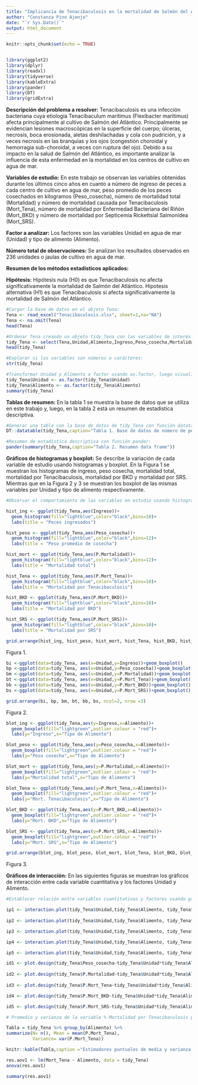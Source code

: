 ```yaml
---
title: "Implicancia de Tenacibaculosis en la mortalidad de Salmón del Atlántico"
author: "Constanza Pino Ajenjo"
date: "`r Sys.Date()`"
output: html_document
---
```


```r
knitr::opts_chunk$set(echo = TRUE)


library(ggplot2)
library(dplyr)
library(readxl)
library(tidyverse)
library(kableExtra)
library(pander)
library(DT)
library(gridExtra)
```

**Descripción del problema a resolver:** 
Tenacibaculosis es una infección bacteriana cuya etiología Tenacibaculum maritimus (Flexibacter maritimus) afecta principalmente al cultivo de Salmón del Atlántico. Principalmente se evidencian lesiones macroscópicas en la superficie del cuerpo; úlceras, necrosis, boca erosionada, aletas deshilachadas y cola con pudrición, y a veces necrosis en las branquias y los ojos (congestión choroidal y hemorragia sub-choroidal, a veces con ruptura del ojo). Debido a su impacto en la salud de Salmón del Atlántico, es importante analizar la influencia de esta enfermedad en la mortalidad en los centros de cultivo en agua de mar.

**Variables de estudio:** 
En este trabajo se observan las variables obtenidas durante los últimos cinco años en cuanto a número de ingreso de peces a cada centro de cultivo en agua de mar, peso promedio de los peces cosechados en kilogramos (Peso_cosecha), número de mortalidad total (Mortalidad) y número de mortalidad causada por Tenacibaculosis (Mort_Tena), número de mortalidad por Enfermedad Bacteriana del Riñón (Mort_BKD) y número de mortalidad por Septicemia Rickettsial Salmonídea (Mort_SRS).

**Factor a analizar:** 
Los factores son las variables Unidad en agua de mar (Unidad) y tipo de alimento (Alimento).

**Número total de observaciones:** 
Se analizan los resultados observados en 236 unidades o jaulas de cultivo en agua de mar.

**Resumen de los métodos estadísticos aplicados:**

**Hipótesis:**
Hipótesis nula (H0) es que Tenacibaculosis no afecta significativamente la mortalidad de Salmón del Atlántico.
Hipotesis alternativa (H1) es que Tenacibaculosis si afecta significativamente la mortalidad de Salmón del Atlántico.



```r

#Cargar la base de datos en el objeto Tena:
Tena <- read_excel("Tenacibaculosis.xlsx", sheet=1,na="NA")
Tena <- na.omit(Tena)
head(Tena)

#Ordenar Tena creando un objeto tidy_Tena con las variables de interés:
tidy_Tena <- select(Tena,Unidad,Alimento,Ingreso,Peso_cosecha,Mortalidad,P.Mortalidad,Mort_Tena,P.Mort_Tena,Mort_BKD,P.Mort_BKD,Mort_SRS,P.Mort_SRS)
head(tidy_Tena)

#Explorar si las variables son números o carácteres:
str(tidy_Tena)

#Transformar Unidad y Alimento a factor usando as.factor, luego visualizar que Unidad y Alimento estén transformados adecuadamente a factor y que los datos están balanceados:
tidy_Tena$Unidad <- as.factor(tidy_Tena$Unidad)
tidy_Tena$Alimento <- as.factor(tidy_Tena$Alimento)
summary(tidy_Tena)

```
**Tablas de resumen:**
En la tabla 1 se muestra la base de datos que se utiliza en este trabajo y, luego, en la tabla 2 está un resumen de estadística descriptiva.

```r

#Generar una tabla con la base de datos de tidy_Tena con función datatable:
DT::datatable(tidy_Tena,caption="Tabla 1. Base de datos de número de peces ingresados, peso cosecha, y además número y porcentaje de mortalidad total, mortalidad Tenacibaculosis, mortalidad BKD y mortalidad SRS por Unidad")

#Resumen de estadística descriptiva con función pander:
pander(summary(tidy_Tena,caption="Tabla 2. Resumen data frame"))

```

**Gráficos de histogramas y boxplot:**
Se describe la variación de cada variable de estudio usando histogramas y boxplot. En la Figura 1 se muestran los histogramas de ingreso, peso cosecha, mortalidad total, mortalidad por Tenacibaculosis, mortalidad por BKD y mortalidad por SRS. Mientras que en la Figura 2 y 3 se muestran los boxplot de las mismas variables por Unidad y tipo de alimento respectivamente.

```r
#Observar el comportamiento de las variables en estudio usando histogramas y boxplot (valor atípico se muestra en punto de color rojo):

hist_ing <- ggplot(tidy_Tena,aes(Ingreso))+
  geom_histogram(fill="lightblue",color="black",bins=10)+
  labs(title = "Peces ingresados")

hist_peso <- ggplot(tidy_Tena,aes(Peso_cosecha))+
  geom_histogram(fill="lightblue",color="black",bins=12)+
  labs(title = "Peso promedio de cosecha")

hist_mort <- ggplot(tidy_Tena,aes(P.Mortalidad))+
  geom_histogram(fill="lightblue",color="black",bins=12)+
  labs(title = "Mortalidad total")

hist_Tena <- ggplot(tidy_Tena,aes(P.Mort_Tena))+
  geom_histogram(fill="lightblue",color="black",bins=10)+
  labs(title = "Mortalidad por Tenacibaculosis")

hist_BKD <- ggplot(tidy_Tena,aes(P.Mort_BKD))+
  geom_histogram(fill="lightblue",color="black",bins=10)+
  labs(title = "Mortalidad por BKD")

hist_SRS <- ggplot(tidy_Tena,aes(P.Mort_SRS))+
  geom_histogram(fill="lightblue",color="black",bins=10)+
  labs(title = "Mortalidad por SRS")

grid.arrange(hist_ing, hist_peso, hist_mort, hist_Tena, hist_BKD, hist_SRS, ncol=2, nrow =3)

```
Figura 1.

```r

bi <-ggplot(data=tidy_Tena, aes(x=Unidad,y=Ingreso))+geom_boxplot()
bp <-ggplot(data=tidy_Tena, aes(x=Unidad,y=Peso_cosecha))+geom_boxplot()
bm <-ggplot(data=tidy_Tena, aes(x=Unidad,y=P.Mortalidad))+geom_boxplot()
bt <-ggplot(data=tidy_Tena, aes(x=Unidad,y=P.Mort_Tena))+geom_boxplot()
bb <-ggplot(data=tidy_Tena, aes(x=Unidad,y=P.Mort_BKD))+geom_boxplot()
bs <-ggplot(data=tidy_Tena, aes(x=Unidad,y=P.Mort_SRS))+geom_boxplot()

grid.arrange(bi, bp, bm, bt, bb, bs, ncol=2, nrow =3)
```
Figura 2.

```r

blot_ing <- ggplot(tidy_Tena,aes(y=Ingreso,x=Alimento))+
  geom_boxplot(fill="lightgreen",outlier.colour = "red")+
  labs(y="Ingreso",x="Tipo de Alimento")

blot_peso <- ggplot(tidy_Tena,aes(y=Peso_cosecha,x=Alimento))+
  geom_boxplot(fill="lightgreen",outlier.colour = "red")+
  labs(y="Peso cosecha",x="Tipo de Alimento")

blot_mort <- ggplot(tidy_Tena,aes(y=P.Mortalidad,x=Alimento))+
  geom_boxplot(fill="lightgreen",outlier.colour = "red")+
  labs(y="Mortalidad total",x="Tipo de Alimento")

blot_Tena <- ggplot(tidy_Tena,aes(y=P.Mort_Tena,x=Alimento))+
  geom_boxplot(fill="lightgreen",outlier.colour = "red")+
  labs(y="Mort. Tenacibaculosis",x="Tipo de Alimento")

blot_BKD <- ggplot(tidy_Tena,aes(y=P.Mort_BKD,x=Alimento))+
  geom_boxplot(fill="lightgreen",outlier.colour = "red")+
  labs(y="Mort. BKD",x="Tipo de Alimento")

blot_SRS <- ggplot(tidy_Tena,aes(y=P.Mort_SRS,x=Alimento))+
  geom_boxplot(fill="lightgreen",outlier.colour = "red")+
  labs(y="Mort. SRS",x="Tipo de Alimento")

grid.arrange(blot_ing, blot_peso, blot_mort, blot_Tena, blot_BKD, blot_SRS, ncol=2, nrow =3)
```
Figura 3.


**Gráficos de interacción:**
En las siguientes figuras se muestran los gráficos de interacción entre cada variable cuantitativa y los factores Unidad y Alimento.

```r
#Establecer relación entre variables cuantitativas y factores usando gráficas de correlación, boxplot, interacción o de tamaño de los efectos:

ip1 <- interaction.plot(tidy_Tena$Unidad,tidy_Tena$Alimento, tidy_Tena$Peso_cosecha,trace.label="Alimento",fun=mean, xlab="Unidad",ylab="Peso cosecha",type="b", col= c("black", "blue"),pch=c(19,17))
 
ip2 <- interaction.plot(tidy_Tena$Unidad,tidy_Tena$Alimento, tidy_Tena$P.Mortalidad,trace.label="Alimento",fun=mean,xlab="Unidad",ylab="% Mortalidad",type="b", col= c("black", "blue"),pch=c(19,17))

ip3 <- interaction.plot(tidy_Tena$Unidad,tidy_Tena$Alimento, tidy_Tena$Mort_Tena,trace.label="Alimento",fun=mean,xlab="Unidad",ylab="% Mortalidad Tenacibaculosis",type="b", col= c("black", "blue"),pch=c(19,17))

ip4 <- interaction.plot(tidy_Tena$Unidad,tidy_Tena$Alimento, tidy_Tena$P.Mort_BKD,trace.label="Alimento",fun=mean,xlab="Unidad",ylab="% Mortalidad BKD",type="b", col= c("black", "blue"),pch=c(19,17))

ip5 <- interaction.plot(tidy_Tena$Unidad,tidy_Tena$Alimento, tidy_Tena$P.Mort_SRS,trace.label="Alimento",fun=mean,xlab="Unidad",ylab="% Mortalidad SRS",type="b", col= c("black", "blue"),pch=c(19,17))


```


```r
id1 <- plot.design(tidy_Tena$Peso_cosecha~tidy_Tena$Unidad*tidy_Tena$Alimento,xlab="Factores", ylab="Peso cosecha")
 
id2 <- plot.design(tidy_Tena$P.Mortalidad~tidy_Tena$Unidad*tidy_Tena$Alimento,xlab="Factores", ylab="% Mortalidad")
 
id3 <- plot.design(tidy_Tena$P.Mort_Tena~tidy_Tena$Unidad*tidy_Tena$Alimento,xlab="Factores", ylab="% Mortalidad Tenacibaculosis")

id4 <- plot.design(tidy_Tena$P.Mort_BKD~tidy_Tena$Unidad*tidy_Tena$Alimento,xlab="Factores", ylab="% Mortalidad BKD")

id5 <- plot.design(tidy_Tena$P.Mort_SRS~tidy_Tena$Unidad*tidy_Tena$Alimento,xlab="Factores", ylab="% Mortalidad SRS")
```


```r
# Promedio y varianza de la variable % Mortalidad por Tenacibaculosis para los tipos de alimentos. 

Tabla = tidy_Tena %>% group_by(Alimento) %>%
summarize(N= n(), Mean = mean(P.Mort_Tena),
          Variance= var(P.Mort_Tena))

knitr::kable(Tabla,caption ="Estimadores puntuales de media y varianza de % Mortalidad por Tenacibaculosis para los tipos de alimentos")
```


```r

res.aov1 <- lm(Mort_Tena ~ Alimento, data = tidy_Tena)
anova(res.aov1)

summary(res.aov1)

```